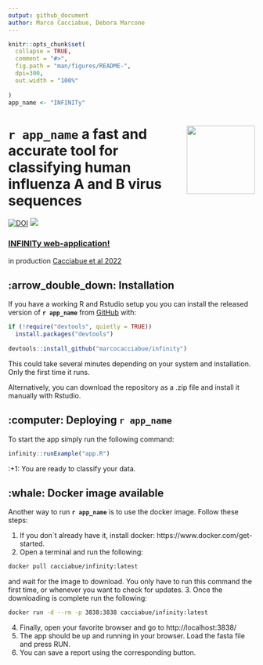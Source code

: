```yaml
---
output: github_document
author: Marco Cacciabue, Debora Marcone
---
```


<!-- README.md is generated from README.Rmd. Please edit that file -->

```r
knitr::opts_chunk$set(
  collapse = TRUE,
  comment = "#>",
  fig.path = "man/figures/README-",
  dpi=300,
  out.width = "100%"
  
)
app_name <- "INFINITy"
```

# **`r app_name `** <img src='man/figures/logo.jpg' align="right" height="139" /> a fast and accurate tool for classifying human influenza A and B virus sequences

<!-- badges: start -->
[![DOI](https://zenodo.org/badge/COMPLETE!!)](https://zenodo.org/badge/latestdoi/COMPLETE!!)
[![](https://img.shields.io/badge/lifecycle-stable-brightgreen.svg)](https://www.tidyverse.org/lifecycle/#stable)
<!-- badges: end -->



### [INFINITy web-application!](https://cacciabue.shinyapps.io/infinit/)

in production [Cacciabue et al 2022](https://www.biorxiv.org/)

## :arrow_double_down: Installation

If you have a working R and Rstudio setup you
you can install the released version of **`r app_name `** from [GitHub](https://github.com/) with:

``` r
if (!require("devtools", quietly = TRUE))
  install.packages("devtools")
  
devtools::install_github("marcocacciabue/infinity")
```
This could take several minutes depending on your system and installation. Only the first time it runs.

Alternatively, you can download the repository as a .zip file and install it manually with Rstudio.

## :computer: Deploying **`r app_name `**

To start the app simply run the following command:

```r
infinity::runExample("app.R")
```

:+1: You are ready to classify your data. 

## :whale: Docker image available
Another way to run **`r app_name `** is to use the docker image. Follow these steps:

1.    If you don´t already have it, install docker: https://www.docker.com/get-started.
2.    Open a terminal and run the following:

```bash
docker pull cacciabue/infinity:latest

```

and wait for the image to download. You only have to run this command the first time, or whenever you want to check for updates.
3.    Once the downloading is complete run the following:
```bash
docker run -d --rm -p 3838:3838 cacciabue/infinity:latest

```

4.    Finally, open your favorite browser and go to http://localhost:3838/
5.    The app should be up and running in your browser. Load the fasta file and press RUN.
6.    You can save a report using the corresponding button.




